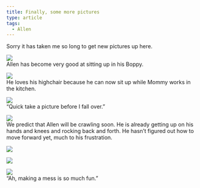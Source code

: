 ```yaml
---
title: Finally, some more pictures
type: article
tags:
  - Allen
---
```


Sorry it has taken me so long to get new pictures up here.

![](http://www.tjdraper.com/myblogpics/smiling1.jpg)  
Allen has become very good at sitting up in his Boppy.

![](http://www.tjdraper.com/myblogpics/highchair.jpg)  
He loves his highchair because he can now sit up while Mommy works in the kitchen.

![](http://www.tjdraper.com/myblogpics/sittingwithkeys.jpg)  
“Quick take a picture before I fall over.”

![](http://www.tjdraper.com/myblogpics/lookatme.jpg)  
We predict that Allen will be crawling soon. He is already getting up on his hands and knees and rocking back and forth. He hasn’t figured out how to move forward yet, much to his frustration.

![](http://www.tjdraper.com/myblogpics/smiling2.jpg)

![](http://www.tjdraper.com/myblogpics/onfloor.jpg)

![](http://www.tjdraper.com/myblogpics/toybasket.jpg)  
“Ah, making a mess is so much fun.”
